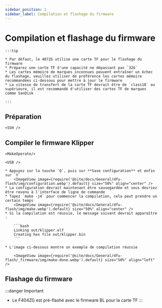 ```yaml
---
sidebar_position: 2
sidebar_label: Compilation et flashage du firmware
---
```







# Compilation et flashage du firmware

    :::tip

    * Par défaut, le 407ZG utilise une carte TF pour le flashage du firmware
    * Préparez une carte TF d'une capacité ne dépassant pas `32G`
    * Les cartes mémoire de marques inconnues peuvent entraîner un échec du flashage, veuillez utiliser de préférence les cartes mémoire recommandées ci-dessous pour mettre à jour le firmware
    * La vitesse de transfert de la carte TF devrait être de `class10` ou supérieure, il est recommandé d'utiliser des cartes TF de marques comme SanDisk

    :::



## Préparation

    <SSH />

## Compiler le firmware Klipper

    <MakeOperate/>

    <USB />

    * Appuyez sur la touche `Q`, puis sur **Save configuration** et enfin sur `Y`
        <ImageView image={require('@site/docs/General/dfu-flash/img/configuration.webp').default} size="50%" align="center" />
    * La configuration devrait maintenant être sauvegardée et vous devriez être revenu à l'interface de ligne de commande
    * Tapez `make -j4` pour commencer la compilation, cela peut prendre un certain temps
        <ImageView image={require('@site/docs/General/dfu-flash/img/make.webp').default} size="50%" align="center" />
    * Si la compilation est réussie, le message suivant devrait apparaître :

        ```bash
        Linking out/klipper.elf
        Creating hex file out/klipper.bin
        ```
        
    * L'image ci-dessous montre un exemple de compilation réussie

        <ImageView image={require('@site/docs/General/dfu-flash/_firmware/img/make-done.webp').default} size="50%" align="left" />

## Flashage du firmware

:::danger Important
* Le F404ZG est pré-flashé avec le firmware BL pour la carte TF
:::

    <TF />